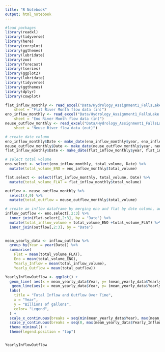 ```yaml
---
title: "R Notebook"
output: html_notebook
---
```

```r
#load packages
library(readxl)
library(tidyverse)
library(here)
library(corrplot)
library(ggthemes)
library(lubridate)
library(zoo)
library(forecast)
library(tseries)
library(ggplot2)
library(lubridate)
library(tidyverse)
library(ggthemes)
library(dplyr)
library(cowplot)
```

```r
flat_inflow_monthly <- read_excel("Data/Hydrology_Assignment1_FallsLake.xlsx", 
    sheet = "Flat River Month flow data (in)")
eno_inflow_monthly <- read_excel("Data/Hydrology_Assignment1_FallsLake.xlsx", 
    sheet = "Eno River Month flow data (in)")
neuse_outflow_monthly <- read_excel("Data/Hydrology_Assignment1_FallsLake.xlsx", 
    sheet = "Neuse River flow data (out)")

# create date column
eno_inflow_monthly$Date <- make_date(eno_inflow_monthly$year, eno_inflow_monthly$month, 1)
neuse_outflow_monthly$Date <- make_date(neuse_outflow_monthly$year, neuse_outflow_monthly$month, 1)
flat_inflow_monthly$Date <- make_date(flat_inflow_monthly$year, flat_inflow_monthly$month, 1)

# select total volume
eno.select <- select(eno_inflow_monthly, total_volume, Date) %>% 
  mutate(total_volume_ENO = eno_inflow_monthly$total_volume)

flat.select <- select(flat_inflow_monthly, total_volume, Date) %>% 
  mutate(total_volume_FLAT = flat_inflow_monthly$total_volume)

outflow <- neuse_outflow_monthly %>% 
  select(4,9) %>% 
  mutate(total_outflow = neuse_outflow_monthly$total_volume)

# create an inflow dataframe by merging eno and flat by date column, add inflows together, join with outflow
inflow_outflow <- eno.select[,2:3] %>%
  inner_join(flat.select[,2:3], by = "Date") %>% 
  mutate(total_inflow_volume = total_volume_ENO +total_volume_FLAT) %>% 
  inner_join(outflow[,2:3], by = "Date")
  
```

```r
mean_yearly_data <- inflow_outflow %>% 
  group_by(Year = year(Date)) %>% 
  summarise(
    Flat = mean(total_volume_FLAT),
    Eno = mean(total_volume_ENO),
    Yearly_Inflow = mean(total_inflow_volume),
    Yearly_Outflow = mean(total_outflow))
```

```r
YearlyInflowOutflow <- ggplot() +
  geom_line( aes(x = mean_yearly_data$Year, y= (mean_yearly_data$Yearly_Inflow)/100000000, color= 'Yearly Inflow'))+
   geom_line(aes(x = mean_yearly_data$Year, y= (mean_yearly_data$Yearly_Outflow)/100000000, color= 'Yearly Outflow')) +
  labs(
    title = "Total Inflow and Outflow Over Time",
    x = "Year",
    y = "Billions of gallons",
    color= "Legend", 
  ) +
  scale_x_continuous(breaks = seq(min(mean_yearly_data$Year), max(mean_yearly_data$Year), by = 5)) +  
  scale_y_continuous(breaks = seq(0, max(mean_yearly_data$Yearly_Inflow / 100000000, mean_yearly_data$Yearly_Outflow / 100000000), by = 5)) +  # Customize y-axis
  theme_minimal() +
  theme(legend.position = "top") 


YearlyInflowOutflow
  


```


